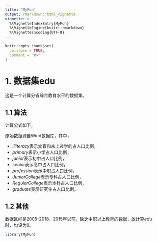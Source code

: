 ---
title: "MyFun"
output: rmarkdown::html_vignette
vignette: >
  %\VignetteIndexEntry{MyFun}
  %\VignetteEngine{knitr::rmarkdown}
  %\VignetteEncoding{UTF-8}
---

```{r, include = FALSE}
knitr::opts_chunk$set(
  collapse = TRUE,
  comment = "#>"
)
```

# 1. 数据集edu 
这是一个计算分省综合教育水平的数据集。

## 1.1 算法
计算公式如下，
\begin{align}
edu = &illiteracy \cdot 0 + primary \cdot 6 + junior \cdot 9 + senior \cdot 12 + profession \cdot 12 + \\
& JuniorCollege \cdot 15 + RegularCollege \cdot 16 + graduate \cdot 19
\end{align}

原始数据源自Wind数据库，其中，

- $illiteracy$表示文盲和未上过学的占人口比例，
- $primary$表示小学占人口比例，
- $junior$表示初中占人口比例，
- $senior$表示高中占人口比例，
- $profession$表示中职占人口比例，
- $JuniorCollege$表示专科占人口比例，
- $RegularCollege$表示本科占人口比例，
- $graduate$表示研究生占人口比例。

## 1.2 其他
数据区间是2005-2018，2015年以前，缺乏中职以上教育的数据，故计算$edu$时，均设为0。
```{r setup}
library(MyFun)
```

